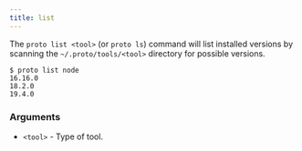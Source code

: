 ```yaml
---
title: list
---
```


The `proto list <tool>` (or `proto ls`) command will list installed versions by scanning the
`~/.proto/tools/<tool>` directory for possible versions.

```shell
$ proto list node
16.16.0
18.2.0
19.4.0
```

### Arguments

- `<tool>` - Type of tool.
